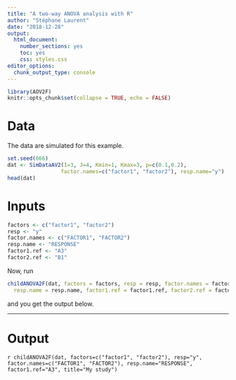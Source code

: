 ```yaml
---
title: "A two-way ANOVA analysis with R"
author: "Stéphane Laurent"
date: "2018-12-28"
output: 
  html_document: 
    number_sections: yes
    toc: yes
    css: styles.css
editor_options: 
  chunk_output_type: console
---
```


```r
library(AOV2F)
knitr::opts_chunk$set(collapse = TRUE, echo = FALSE)
```

# Data 

The data are simulated for this example.

```r
set.seed(666)
dat <- SimDataAV2(I=3, J=4, Kmin=1, Kmax=3, p=c(0.1,0.2), 
                 factor.names=c("factor1", "factor2"), resp.name="y")
head(dat)
```

# Inputs 

```r
factors <- c("factor1", "factor2") 
resp <- "y"
factor.names <- c("FACTOR1", "FACTOR2")
resp.name <- "RESPONSE"
factor1.ref <- "A3"
factor2.ref <- "B1"
```

Now, run 

```r
childANOVA2F(dat, factors = factors, resp = resp, factor.names = factor.names, 
  resp.name = resp.name, factor1.ref = factor1.ref, factor2.ref = factor2.ref)
```

and you get the output below.

___

# Output

`r childANOVA2F(dat, factors=c("factor1", "factor2"), resp="y", factor.names=c("FACTOR1", "FACTOR2"), resp.name="RESPONSE", factor1.ref="A3", title="My study")`

